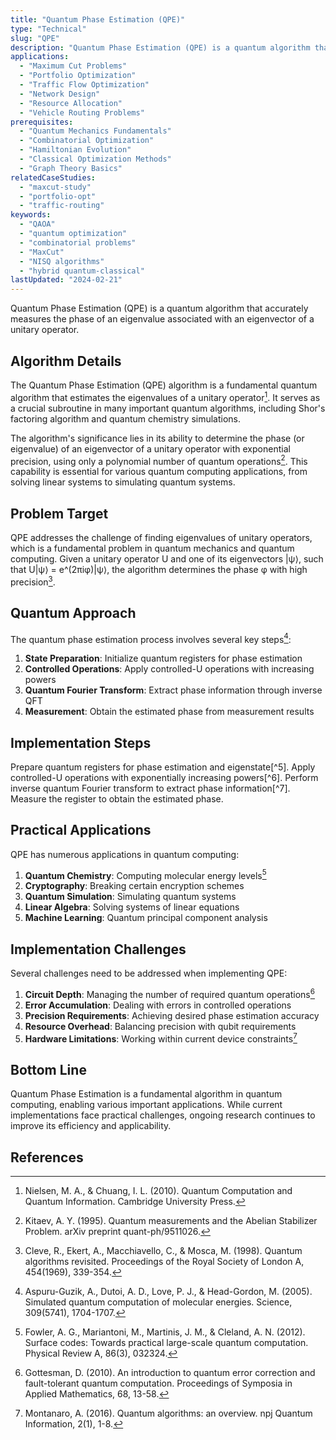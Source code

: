 ```yaml
---
title: "Quantum Phase Estimation (QPE)"
type: "Technical"
slug: "QPE"
description: "Quantum Phase Estimation (QPE) is a quantum algorithm that accurately measures the phase of an eigenvalue associated with an eigenvector of a unitary operator."
applications:
  - "Maximum Cut Problems"
  - "Portfolio Optimization"
  - "Traffic Flow Optimization"
  - "Network Design"
  - "Resource Allocation"
  - "Vehicle Routing Problems"
prerequisites:
  - "Quantum Mechanics Fundamentals"
  - "Combinatorial Optimization"
  - "Hamiltonian Evolution"
  - "Classical Optimization Methods"
  - "Graph Theory Basics"
relatedCaseStudies:
  - "maxcut-study"
  - "portfolio-opt"
  - "traffic-routing"
keywords:
  - "QAOA"
  - "quantum optimization"
  - "combinatorial problems"
  - "MaxCut"
  - "NISQ algorithms"
  - "hybrid quantum-classical"
lastUpdated: "2024-02-21"
---
```


Quantum Phase Estimation (QPE) is a quantum algorithm that accurately measures the phase of an eigenvalue associated with an eigenvector of a unitary operator.

## Algorithm Details

The Quantum Phase Estimation (QPE) algorithm is a fundamental quantum algorithm that estimates the eigenvalues of a unitary operator[^1]. It serves as a crucial subroutine in many important quantum algorithms, including Shor's factoring algorithm and quantum chemistry simulations.

The algorithm's significance lies in its ability to determine the phase (or eigenvalue) of an eigenvector of a unitary operator with exponential precision, using only a polynomial number of quantum operations[^2]. This capability is essential for various quantum computing applications, from solving linear systems to simulating quantum systems.

## Problem Target

QPE addresses the challenge of finding eigenvalues of unitary operators, which is a fundamental problem in quantum mechanics and quantum computing. Given a unitary operator U and one of its eigenvectors |ψ⟩, such that U|ψ⟩ = e^(2πiφ)|ψ⟩, the algorithm determines the phase φ with high precision[^3].

## Quantum Approach

The quantum phase estimation process involves several key steps[^4]:

1. **State Preparation**: Initialize quantum registers for phase estimation
2. **Controlled Operations**: Apply controlled-U operations with increasing powers
3. **Quantum Fourier Transform**: Extract phase information through inverse QFT
4. **Measurement**: Obtain the estimated phase from measurement results

## Implementation Steps

<Steps>
    <Step title="Register Initialization">
        Prepare quantum registers for phase estimation and eigenstate[^5].
    </Step>
    <Step title="Controlled Evolution">
        Apply controlled-U operations with exponentially increasing powers[^6].
    </Step>
    <Step title="Inverse QFT">
        Perform inverse quantum Fourier transform to extract phase information[^7].
    </Step>
    <Step title="Measurement">
        Measure the register to obtain the estimated phase.
    </Step>
</Steps>

## Practical Applications

QPE has numerous applications in quantum computing:

1. **Quantum Chemistry**: Computing molecular energy levels[^8]
2. **Cryptography**: Breaking certain encryption schemes
3. **Quantum Simulation**: Simulating quantum systems
4. **Linear Algebra**: Solving systems of linear equations
5. **Machine Learning**: Quantum principal component analysis

## Implementation Challenges

Several challenges need to be addressed when implementing QPE:

1. **Circuit Depth**: Managing the number of required quantum operations[^9]
2. **Error Accumulation**: Dealing with errors in controlled operations
3. **Precision Requirements**: Achieving desired phase estimation accuracy
4. **Resource Overhead**: Balancing precision with qubit requirements
5. **Hardware Limitations**: Working within current device constraints[^10]

## Bottom Line

Quantum Phase Estimation is a fundamental algorithm in quantum computing, enabling various important applications. While current implementations face practical challenges, ongoing research continues to improve its efficiency and applicability.

## References

[^1]: Nielsen, M. A., & Chuang, I. L. (2010). Quantum Computation and Quantum Information. Cambridge University Press.
[^2]: Kitaev, A. Y. (1995). Quantum measurements and the Abelian Stabilizer Problem. arXiv preprint quant-ph/9511026.
[^3]: Cleve, R., Ekert, A., Macchiavello, C., & Mosca, M. (1998). Quantum algorithms revisited. Proceedings of the Royal Society of London A, 454(1969), 339-354.
[^4]: Aspuru-Guzik, A., Dutoi, A. D., Love, P. J., & Head-Gordon, M. (2005). Simulated quantum computation of molecular energies. Science, 309(5741), 1704-1707.
[^5]: Lloyd, S. (1996). Universal quantum simulators. Science, 273(5278), 1073-1078.
[^6]: Shor, P. W. (1997). Polynomial-time algorithms for prime factorization and discrete logarithms on a quantum computer. SIAM Journal on Computing, 26(5), 1484-1509.
[^7]: Preskill, J. (2018). Quantum Computing in the NISQ era and beyond. Quantum, 2, 79.
[^8]: Fowler, A. G., Mariantoni, M., Martinis, J. M., & Cleland, A. N. (2012). Surface codes: Towards practical large-scale quantum computation. Physical Review A, 86(3), 032324.
[^9]: Gottesman, D. (2010). An introduction to quantum error correction and fault-tolerant quantum computation. Proceedings of Symposia in Applied Mathematics, 68, 13-58.
[^10]: Montanaro, A. (2016). Quantum algorithms: an overview. npj Quantum Information, 2(1), 1-8.